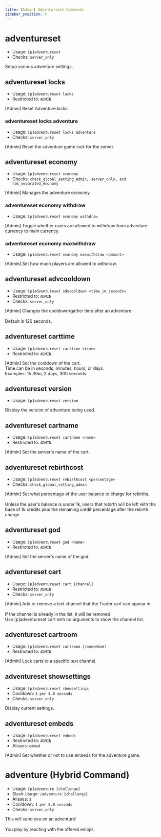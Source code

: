 ```yaml
---
title: [Admin] Adventureset Commands
sidebar_position: 4
---
```


# adventureset
 - Usage: `[p]adventureset `
 - Checks: `server_only`

Setup various adventure settings.

## adventureset locks
 - Usage: `[p]adventureset locks `
 - Restricted to: `ADMIN`

[Admin] Reset Adventure locks.

### adventureset locks adventure
 - Usage: `[p]adventureset locks adventure `
 - Checks: `server_only`

[Admin] Reset the adventure game lock for the server.

## adventureset economy
 - Usage: `[p]adventureset economy `
 - Checks: `check_global_setting_admin, server_only, and has_separated_economy`

[Admin] Manages the adventure economy.

### adventureset economy withdraw
 - Usage: `[p]adventureset economy withdraw `

[Admin] Toggle whether users are allowed to withdraw from adventure currency to main currency.

### adventureset economy maxwithdraw
 - Usage: `[p]adventureset economy maxwithdraw <amount> `

[Admin] Set how much players are allowed to withdraw.

## adventureset advcooldown
 - Usage: `[p]adventureset advcooldown <time_in_seconds> `
 - Restricted to: `ADMIN`
 - Checks: `server_only`

[Admin] Changes the cooldown/gather time after an adventure.<br/><br/>Default is 120 seconds.

## adventureset carttime
 - Usage: `[p]adventureset carttime <time> `
 - Restricted to: `ADMIN`

[Admin] Set the cooldown of the cart.<br/>Time can be in seconds, minutes, hours, or days.<br/>Examples: 1h 30m, 2 days, 300 seconds

## adventureset version
 - Usage: `[p]adventureset version `

Display the version of adventure being used.

## adventureset cartname
 - Usage: `[p]adventureset cartname <name> `
 - Restricted to: `ADMIN`

[Admin] Set the server's name of the cart.

## adventureset rebirthcost
 - Usage: `[p]adventureset rebirthcost <percentage> `
 - Checks: `check_global_setting_admin`

[Admin] Set what percentage of the user balance to charge for rebirths.<br/><br/>Unless the user's balance is under 1k, users that rebirth will be left with the base of 1k credits plus the remaining credit percentage after the rebirth charge.

## adventureset god
 - Usage: `[p]adventureset god <name> `
 - Restricted to: `ADMIN`

[Admin] Set the server's name of the god.

## adventureset cart
 - Usage: `[p]adventureset cart [channel] `
 - Restricted to: `ADMIN`
 - Checks: `server_only`

[Admin] Add or remove a text channel that the Trader cart can appear in.<br/><br/>If the channel is already in the list, it will be removed.<br/>Use [p]adventureset cart with no arguments to show the channel list.

## adventureset cartroom
 - Usage: `[p]adventureset cartroom [room=None] `
 - Restricted to: `ADMIN`

[Admin] Lock carts to a specific text channel.

## adventureset showsettings
 - Usage: `[p]adventureset showsettings `
 - Cooldown: `1 per 4.0 seconds`
 - Checks: `server_only`

Display current settings.

## adventureset embeds
 - Usage: `[p]adventureset embeds `
 - Restricted to: `ADMIN`
 - Aliases: `embed`

[Admin] Set whether or not to use embeds for the adventure game.

# adventure (Hybrid Command)
 - Usage: `[p]adventure [challenge] `
 - Slash Usage: `/adventure [challenge] `
 - Aliases: `a`
 - Cooldown: `1 per 5.0 seconds`
 - Checks: `server_only`

This will send you on an adventure!<br/><br/>You play by reacting with the offered emojis.

